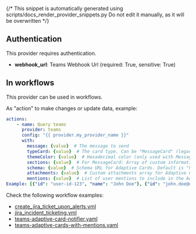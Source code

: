 {/* This snippet is automatically generated using scripts/docs_render_provider_snippets.py
Do not edit it manually, as it will be overwritten */}

## Authentication
This provider requires authentication.
- **webhook_url**: Teams Webhook Url (required: True, sensitive: True)


## In workflows

This provider can be used in workflows.



As "action" to make changes or update data, example:
```yaml
actions:
    - name: Query teams
      provider: teams
      config: "{{ provider.my_provider_name }}"
      with:
        message: {value}  # The message to send
        typeCard: {value}  # The card type. Can be "MessageCard" (legacy) or "message" (for Adaptive Cards). Default is "message"
        themeColor: {value}  # Hexadecimal color (only used with MessageCard type)
        sections: {value}  # For MessageCard: Array of custom information sections. For Adaptive Cards: Array of card elements following the Adaptive Card schema. Can be provided as a JSON string or array.
        schema: {value}  # Schema URL for Adaptive Cards. Default is "http://adaptivecards.io/schemas/adaptive-card.json"
        attachments: {value}  # Custom attachments array for Adaptive Cards (overrides default attachment structure). Can be provided as a JSON string or array.
        mentions: {value}  # List of user mentions to include in the Adaptive Card. Each mention should be a dict with 'id' (user ID, Microsoft Entra Object ID, or UPN) and 'name' (display name) keys.
Example: [{"id": "user-id-123", "name": "John Doe"}, {"id": "john.doe@example.com", "name": "John Doe"}]
```




Check the following workflow examples:
- [create_jira_ticket_upon_alerts.yml](https://github.com/keephq/keep/blob/main/examples/workflows/create_jira_ticket_upon_alerts.yml)
- [jira_incident_ticketing.yml](https://github.com/keephq/keep/blob/main/examples/workflows/jira_incident_ticketing.yml)
- [teams-adaptive-card-notifier.yaml](https://github.com/keephq/keep/blob/main/examples/workflows/teams-adaptive-card-notifier.yaml)
- [teams-adaptive-cards-with-mentions.yaml](https://github.com/keephq/keep/blob/main/examples/workflows/teams-adaptive-cards-with-mentions.yaml)
